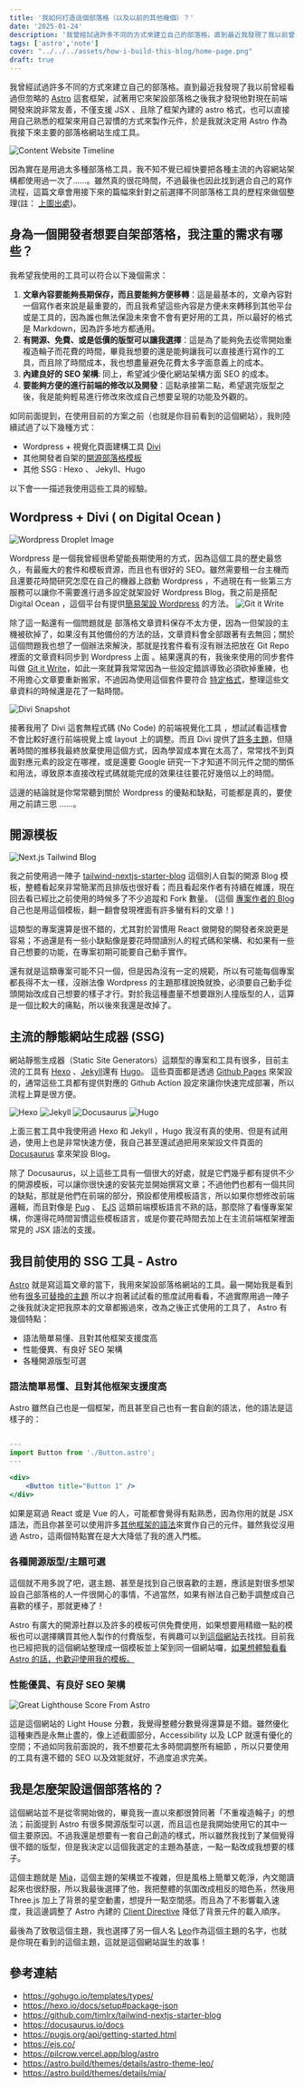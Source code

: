 ```yaml
---
title: '我如何打造這個部落格（以及以前的其他幾個）？'
date: '2025-01-24'
description: '我曾經試過許多不同的方式來建立自己的部落格。直到最近我發現了我以前曾經看過但忽略的這套框架，試著用它來架設部落格之後我才發現他對現在前端開發來說非常友善，所以我決定開始使用它，這篇文章集結了我所有踩過坑的部落格工具'
tags: ['astro','note']
cover: "../../../assets/how-i-build-this-blog/home-page.png"
draft: true
---
```


我曾經試過許多不同的方式來建立自己的部落格。直到最近我發現了我以前曾經看過但忽略的 [Astro](https://astro.build/) 這套框架，試著用它來架設部落格之後我才發現他對現在前端開發來說非常友善，不僅支援 JSX 、且除了框架內建的 astro 格式，也可以直接用自己熟悉的框架來用自己習慣的方式來製作元件，於是我就決定用 Astro 作為我接下來主要的部落格網站生成工具。

![Content Website Timeline](../../../assets/how-i-build-this-blog/content-management-timeline.png)

因為實在是用過太多種部落格工具，我不知不覺已經快要把各種主流的內容網站架構都使用過一次了......。雖然真的很花時間，不過最後也因此找到適合自己的寫作流程，這篇文章會用接下來的篇幅來針對之前選擇不同部落格工具的歷程來做個整理(註： [上圖出處](https://contentlayer.dev/blog/working-with-content-is-hard-for-developers))。

## 身為一個開發者想要自架部落格，我注重的需求有哪些？

我希望我使用的工具可以符合以下幾個需求：

1.  **文章內容要能夠長期保存，而且要能夠方便移轉**：這是最基本的，文章內容對一個寫作者來說是最重要的，而且我希望這些內容是方便未來轉移到其他平台或是工具的，因為誰也無法保證未來會不會有更好用的工具，<Notation type="underline" color="yellow">所以最好的格式是 Markdown，因為許多地方都通用</Notation>。
2.  **有開源、免費、或是低價的版型可以讓我選擇**：這是為了能夠<Notation type="underline" color="yellow">免去從零開始重複造輪子而花費的時間</Notation>，畢竟我想要的還是能夠讓我可以直接進行寫作的工具，而且除了時間成本，我也想盡量避免花費太多字面意義上的成本。
3.  **內建良好的 SEO 架構**: 同上，希望減少優化網站架構方面 SEO 的成本。
4.  **要能夠方便的進行前端的修改以及開發**：這點承接第二點，希望選完版型之後，我是<Notation type="underline" color="yellow">能夠輕易進行修改來改成自己想要呈現的功能及外觀的</Notation>。

如同前面提到，在使用目前的方案之前（也就是你目前看到的這個網站），我則陸續試過了以下幾種方式：

- Wordpress + 視覺化頁面建構工具 [Divi](https://www.elegantthemes.com/gallery/divi/)
- 其他開發者自架的[開源部落格模板](https://github.com/timlrx/tailwind-nextjs-starter-blog)
- 其他 SSG : Hexo 、 Jekyll、Hugo

以下會一一描述我使用這些工具的經驗。

## Wordpress + Divi ( on Digital Ocean )

![Wordpress Droplet Image](../../../assets/how-i-build-this-blog/digital-ocean-create-droplet.png)

Wordpress 是一個我曾經很希望能長期使用的方式，因為這個工具的歷史最悠久，<Notation type="underline" color="yellow">有最龐大的套件和模板資源，而且也有很好的 SEO</Notation>。雖然需要租一台主機而且還要花時間研究怎麼在自己的機器上啟動 Wordpress ，不過現在有一些第三方服務可以讓你不需要進行過多設定就架設好 Wordpress Blog，我之前是搭配 Digital Ocean ，這個平台有提供[簡易架設 Wordpress](https://www.digitalocean.com/community/tutorials/how-to-use-the-wordpress-one-click-install) 的方法。
![Git it Write](../../../assets/how-i-build-this-blog/git-it-write.png)

除了這一點還有一個問題就是 <Notation type="underline" color="yellow">部落格文章資料保存不太方便</Notation>，因為一但架設的主機被砍掉了，如果沒有其他備份的方法的話，文章資料會全部跟著有去無回；關於這個問題我也想了一個辦法來解決，那就是找套件看有沒有辦法把<Notation type="underline" color="yellow">放在 Git Repo 裡面的文章資料同步到 Wordpress 上面</Notation> 。結果還真的有，我後來使用的同步套件叫做 [Git it Write](https://wordpress.org/plugins/git-it-write/)，如此一來就算我常常因為一些設定錯誤導致必須砍掉重練，也不用擔心文章要重新搬家，不過因為使用這個套件要符合 [特定格式](https://github.com/moojing/TechPosts)，整理這些文章資料的時候還是花了一點時間。

![Divi Snapshot](../../../assets/how-i-build-this-blog/divi-snapshot-1.png)

接著我用了 Divi 這套無程式碼 (No Code) 的前端視覺化工具 ，想試試看這樣會不會比較好進行前端視覺上或 layout 上的調整。而且 Divi 提供了[許多主題](https://www.elegantthemes.com/layouts/)，但隨著時間的推移我最終放棄使用這個方式，因為<Notation type="underline" color="yellow">學習成本實在太高了</Notation>，常常找不到頁面對應元素的設定在哪裡，或是還要 Google 研究一下才知道不同元件之間的關係和用法，導致原本直接改程式碼就能完成的效果往往要花好幾倍以上的時間。

這邊的結論就是你常常聽到關於 Wordpress 的優點和缺點，可能都是真的，要使用之前請三思 ......。

## 開源模板

![Next.js Tailwind Blog](../../../assets/how-i-build-this-blog/tailwind-blog.png)

我之前使用過一陣子 [tailwind-nextjs-starter-blog](https://tailwind-nextjs-starter-blog.vercel.app/) 這個別人自製的開源 Blog 模板，整體看起來非常簡潔而且排版也很好看；而且看起來<Notation type="underline" color="yellow">作者有持續在維護</Notation>，現在回去看已經比之前使用的時候多了不少追蹤和 Fork 數量。 (這個 [專案作者的 Blog](https://www.timlrx.com/) 自己也是用這個模板，翻一翻會發現裡面有許多蠻有料的文章！)

這類型的專案還算是很不錯的，尤其對於習慣用 React 做開發的開發者來說更是容易；不過還是有一些小缺點像是要花時間讀別人的程式碼和架構、和如果有一些自己想要的功能，在專案初期可能要自己動手實作。

還有就是這類專案可能不只一個，但是因為沒有一定的規範，所以有可能每個專案都長得不太一樣，沒辦法像 Wordpress 的主題那樣說換就換，必須要自己動手從頭開始改成自己想要的樣子才行。對於我這種盡量不想要跟別人撞版型的人，這算是一個比較大的痛點，所以後來我還是改掉了。

## 主流的靜態網站生成器 (SSG)

網站靜態生成器（Static Site Generators）這類型的專案和工具有很多，目前主流的工具有 [Hexo](https://hexo.io/) 、[Jekyll](https://jekyllrb.com/)還有 [Hugo](https://gohugo.io/)。 這些頁面都是透過 [Github Pages](https://pages.github.com/) 來架設的，通常這些工具都有提供對應的 Github Action 設定來讓你快速完成部署，所以流程上算是很方便。

![Hexo](../../../assets/how-i-build-this-blog/hexo.png)
![Jekyll](../../../assets/how-i-build-this-blog/jekyll.png)
![Docusaurus](../../../assets/how-i-build-this-blog/docusaurus.png)
![Hugo](../../../assets/how-i-build-this-blog/hugo.png)

上面三套工具中我使用過 Hexo 和 Jekyll ，Hugo 我沒有真的使用、但是有試用過，使用上也是非常快速方便，我自己甚至還試過把用來架設文件頁面的[Docusaurus](https://docusaurus.io) 拿來架設 Blog。

除了 Docusaurus，以上這些工具有一個很大的好處，就是它們<Notation type="underline" color="yellow">幾乎都有提供不少的開源模板，可以讓你很快速的安裝完並開始撰寫文章</Notation>；不過他們也都有一個共同的缺點，那就是他們在前端的部分，預設都使用模板語言，所以如果你想修改前端邏輯，而且對像是 [Pug](https://pugjs.org/api/getting-started.html) 、 [EJS](https://ejs.co/) 這類前端模板語言不熟的話，那麼除了看懂專案架構，你還得花時間習慣這些模板語言，或是你要花時間去加上在主流前端框架裡面常見的 JSX 語法的支援。

## 我目前使用的 SSG 工具 - Astro

[Astro](https://astro.build/) 就是寫這篇文章的當下，我用來架設部落格網站的工具。最一開始我是看到他有[很多可替換的主題](https://astro.build/themes/) 所以才抱著試試看的態度試用看看，不過實際用過一陣子之後我就決定把我原本的文章都搬過來，改為之後正式使用的工具了， Astro 有幾個特點：

- 語法簡單易懂、且對其他框架支援度高
- 性能優異、有良好 SEO 架構
- 各種開源版型可選

### 語法簡單易懂、且對其他框架支援度高

Astro 雖然自己也是一個框架，而且甚至自己也有一套自創的語法，他的語法是這樣子的：

```jsx

---
import Button from './Button.astro';
---

<div>
	<Button title="Button 1" />
</div>

```

如果是寫過 React 或是 Vue 的人，可能都會覺得有點熟悉，因為你用的就是 JSX 語法，而且你甚至可以使用許多[其他框架的語法](https://docs.astro.build/en/guides/framework-components/#using-framework-components)來實作自己的元件。雖然我從沒用過 Astro，這兩個特點實在是大大降低了我的進入門檻。

### 各種開源版型/主題可選

這個就不用多說了吧，選主題、甚至是找到自己很喜歡的主題，應該是對很多想架設自己部落格的人一件很開心的事情，不過當然，如果有辦法自己動手調整成自己喜歡的樣子，那就更棒了！

Astro 有廣大的開源社群以及許多的模板可供免費使用，如果想要用精緻一點的模板也可以選擇購買其他人製作的付費版型，有興趣可以到[這個網站](https://astro.build/themes/)去找找。目前我也已經把我的這個網站整理成一個模板並上架到同一個網站囉，[如果想體驗看看 Astro 的話，也歡迎使用我的模板。](https://astro.build/themes/details/astro-theme-leo/)

### 性能優異、有良好 SEO 架構

![Great Lighthouse Score From Astro](../../../assets/how-i-build-this-blog/astro-performance.png)

這是這個網站的 Light House 分數，我覺得<Notation type="underline" color="yellow">整體分數覺得還算是不錯</Notation>。雖然優化這種東西是永無止盡的，像上述截圖部分，Accessibility 以及 LCP 就還有優化的空間；不過如同我前面說的，我不想要花太多時間調整所有細節 ，所以只要使用的工具有還不錯的 SEO 以及效能就好，不過度追求完美。


## 我是怎麼架設這個部落格的？
這個網站並不是從零開始做的，畢竟我一直以來都很贊同著「不重複造輪子」的想法；前面提到 Astro 有很多開源版型可以選，而且這也是我開始使用它的其中一個主要原因。<Notation type="underline" color="yellow">不過我還是想要有一套自己創造的樣式</Notation>，所以雖然我找到了某個覺得很不錯的版型，但是我決定以這個我選定的主題為基底，一點一點改成我想要的樣子。

這個主題就是 [Mia](https://astro.build/themes/details/mia/)，這個主題的架構並不複雜，但是風格上簡單又乾淨，內文閱讀起來也很舒服，所以我最後選擇了他，我把整體的氛圍改成相反的暗色系，然後用 Three.js 加上了背景的星空動畫，想提升一點空間感。而且為了不影響載入速度，我這邊調整了 Astro 內建的 [Client Directive](https://docs.astro.build/en/reference/directives-reference/#clientidle) 降低了背景元件的載入順序。

最後為了致敬這個主題，我也選擇了另一個人名 [Leo](https://astro.build/themes/details/astro-theme-leo/)作為這個主題的名字，也就是你現在看到的這個主題，這就是這個網站誕生的故事！



## 參考連結

- https://gohugo.io/templates/types/
- https://hexo.io/docs/setup#package-json
- https://github.com/timlrx/tailwind-nextjs-starter-blog
- https://docusaurus.io/docs
- https://pugjs.org/api/getting-started.html
- https://ejs.co/
- https://pilcrow.vercel.app/blog/astro
- https://astro.build/themes/details/astro-theme-leo/
- https://astro.build/themes/details/mia/


